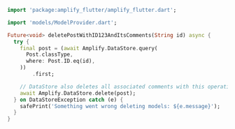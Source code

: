 ```dart
import 'package:amplify_flutter/amplify_flutter.dart';

import 'models/ModelProvider.dart';

Future<void> deletePostWithID123AndItsComments(String id) async {
  try {
    final post = (await Amplify.DataStore.query(
      Post.classType,
      where: Post.ID.eq(id),
    ))
        .first;

    // DataStore also deletes all associated comments with this operation
    await Amplify.DataStore.delete(post);
  } on DataStoreException catch (e) {
    safePrint('Something went wrong deleting models: ${e.message}');
  }
}
```
